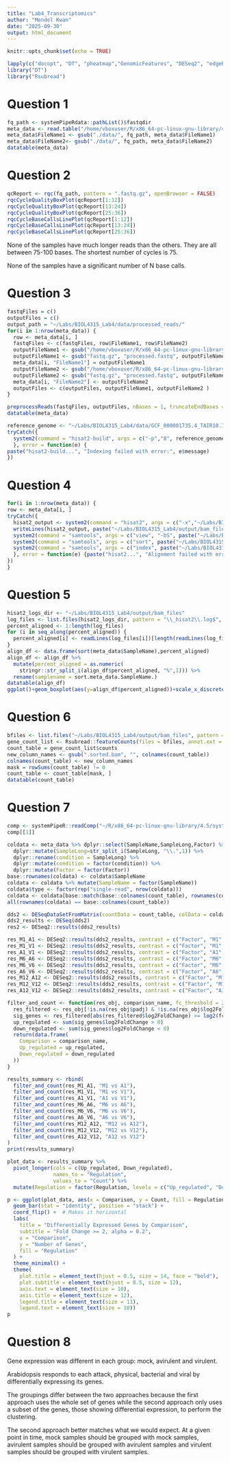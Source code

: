 ```yaml
---
title: "Lab4_Transcriptomics"
author: "Mendel Kwan"
date: "2025-09-30"
output: html_document
---
```


```r
knitr::opts_chunk$set(echo = TRUE)
```

```r

lapply(c("docopt", "DT", "pheatmap","GenomicFeatures", "DESeq2", "edgeR", "systemPipeR", "systemPipeRdata", "BiocStyle", "GO.db", "dplyr", "tidyr", "stringr", "Rqc", "QuasR", "DT", "ape", "clusterProfiler","biomaRt","EnhancedVolcano"), require, character.only = TRUE)
library("DT")
library("Rsubread")
```
# Question 1

```r
fq_path <- systemPipeRdata::pathList()$fastqdir
meta_data <- read.table("/home/vboxuser/R/x86_64-pc-linux-gnu-library/4.5/systemPipeRdata/extdata/param/targetsPE.txt", header = TRUE)
meta_data$FileName1 <- gsub("./data/", fq_path, meta_data$FileName1)
meta_data$FileName2<- gsub("./data/", fq_path, meta_data$FileName2)
datatable(meta_data)
```

# Question 2

```r
qcReport <- rqc(fq_path, pattern = ".fastq.gz", openBrowser = FALSE)
rqcCycleQualityBoxPlot(qcReport[1:12])
rqcCycleQualityBoxPlot(qcReport[13:24])
rqcCycleQualityBoxPlot(qcReport[25:36])
rqcCycleBaseCallsLinePlot(qcReport[1:12])
rqcCycleBaseCallsLinePlot(qcReport[13:24])
rqcCycleBaseCallsLinePlot(qcReport[25:36])
```

None of the samples have much longer reads than the others.  They are all between 75-100 bases.  The shortest number of cycles is 75.

None of the samples have a significant number of N base calls.

# Question 3

```r
fastqFiles = c()
outputFiles = c()
output_path = "~/Labs/BIOL4315_Lab4/data/processed_reads/"
for(i in 1:nrow(meta_data)) {
  row <- meta_data[i, ]
  fastqFiles <- c(fastqFiles, row$FileName1, row$FileName2)
  outputFileName1 <- gsub("/home/vboxuser/R/x86_64-pc-linux-gnu-library/4.5/systemPipeRdata/extdata/fastq/", output_path, row$FileName1)
  outputFileName1 <- gsub("fastq.gz", "processed.fastq", outputFileName1)
  meta_data[i, "FileName1"] = outputFileName1
  outputFileName2 <- gsub("/home/vboxuser/R/x86_64-pc-linux-gnu-library/4.5/systemPipeRdata/extdata/fastq/", output_path, row$FileName2)
  outputFileName2 <- gsub("fastq.gz", "processed.fastq", outputFileName2)
  meta_data[i, "FileName2"] <- outputFileName2
  outputFiles <- c(outputFiles, outputFileName1, outputFileName2 )
}

preprocessReads(fastqFiles, outputFiles, nBases = 1, truncateEndBases = 3, Lpattern = "GCCCGGGTAA")
datatable(meta_data)

```

```r
reference_genome <- "~/Labs/BIOL4315_Lab4/data/GCF_000001735.4_TAIR10.1_genomic.fna"
tryCatch({
  system2(command = "hisat2-build", args = c("-p","8", reference_genome, "~/Labs/BIOL4315_Lab4/data/hisat2_index/tair10.1_index"), stdout = TRUE, stderr = TRUE)
  }, error = function(e) {
paste("hisat2-build...", "Indexing failed with error:", e$message)
})
```



# Question 4
```r
for(i in 1:nrow(meta_data)) {
row <- meta_data[i, ]
tryCatch({
  hisat2_output <- system2(command = "hisat2", args = c("-x","~/Labs/BIOL4315_Lab4/data/hisat2_index/tair10.1_index", row$FileName1, "-p", "8", "-S", paste("~/Labs/BIOL4315_Lab4/output/sam_files/", row$SampleName, ".sam", sep = "" )), stdout = TRUE, stderr = TRUE)
  writeLines(hisat2_output, paste("~/Labs/BIOL4315_Lab4/output/bam_files/", row$SampleName, "_hisat2.log", sep = "") )
  system2(command = "samtools", args = c("view", "-bS", paste("~/Labs/BIOL4315_Lab4/output/sam_files/", row$SampleName, ".sam", sep = ""), ">", paste("~/Labs/BIOL4315_Lab4/output/bam_files/", row$SampleName, ".bam", sep = "")), stdout = TRUE, stderr = TRUE)
  system2(command = "samtools", args = c("sort", paste("~/Labs/BIOL4315_Lab4/output/bam_files/", row$SampleName, ".bam", sep = ""), "-o", paste("~/Labs/BIOL4315_Lab4/output/bam_files/", row$SampleName, ".sorted.bam", sep = "")), stdout = TRUE, stderr = TRUE)
  system2(command = "samtools", args = c("index", paste("~/Labs/BIOL4315_Lab4/output/bam_files/", row$SampleName, ".sorted.bam", sep = "")), stdout = TRUE, stderr = TRUE)
  }, error = function(e) {paste("hisat2...", "Alignment failed with error:", e$message)
})
}
```

# Question 5

```r
hisat2_logs_dir <- "~/Labs/BIOL4315_Lab4/output/bam_files"
log_files <- list.files(hisat2_logs_dir, pattern = "\\_hisat2\\.log$", full.names = TRUE)
percent_aligned <- 1:length(log_files)
for (i in seq_along(percent_aligned)) {
  percent_aligned[i] <- readLines(log_files[i])[length(readLines(log_files[i]))]
}
align_df <- data.frame(sort(meta_data$SampleName),percent_aligned)
align_df <- align_df %>% 
  mutate(percent_aligned = as.numeric(
    stringr::str_split_i(align_df$percent_aligned, "%",1))) %>% 
  rename(samplename = sort.meta_data.SampleName.)
datatable(align_df)
ggplot()+geom_boxplot(aes(y=align_df$percent_aligned))+scale_x_discrete()+labs(title = "Alignment of A. thaliana Transcript Samples", y = "Percentage Reads Aligned")
```
# Question 6

```r
bfiles <- list.files("~/Labs/BIOL4315_Lab4/output/bam_files", pattern = ".sorted.bam$", full.names = TRUE)
gene_count_list <- Rsubread::featureCounts(files = bfiles, annot.ext = "~/Labs/BIOL4315_Lab4/data/GCF_000001735.4_TAIR10.1_genomic.gtf", isGTFAnnotationFile = TRUE, allowMultiOverlap = FALSE, isPairedEnd = FALSE, nthreads = 8, minMQS = 10, GTF.featureType ="exon", GTF.attrType = "gene_id")
count_table = gene_count_list$counts
new_column_names <- gsub(".sorted.bam", "", colnames(count_table))
colnames(count_table) <- new_column_names
mask = rowSums(count_table) != 0
count_table <- count_table[mask, ]
datatable(count_table)
```
# Question 7

```r
comp <- systemPipeR::readComp("~/R/x86_64-pc-linux-gnu-library/4.5/systemPipeRdata/extdata/param/targetsPE.txt")
comp[[1]]
```

```r
coldata <- meta_data %>% dplyr::select(SampleName,SampleLong,Factor) %>% 
  dplyr::mutate(SampleLong=str_split_i(SampleLong, "\\.",1)) %>%
  dplyr::rename(condition = SampleLong) %>%
  dplyr::mutate(condition = factor(condition)) %>% 
  dplyr::mutate(Factor = factor(Factor)) 
base::rownames(coldata) <- coldata$SampleName
coldata <- coldata %>% mutate(SampleName = factor(SampleName))
coldata$type <- factor(rep("single-read", nrow(coldata)))
coldata <- coldata[base::match(base::colnames(count_table), rownames(coldata)),]
all(rownames(coldata) == base::colnames(count_table))

dds2 <- DESeqDataSetFromMatrix(countData = count_table, colData = coldata, design = ~ Factor)
dds2_results <- DESeq(dds2)
res2 <- DESeq2::results(dds2_results)

res_M1_A1 <- DESeq2::results(dds2_results, contrast = c("Factor", "M1", "A1"), alpha = 0.2)
res_M1_V1 <- DESeq2::results(dds2_results, contrast = c("Factor", "M1", "V1"), alpha = 0.2)
res_A1_V1 <- DESeq2::results(dds2_results, contrast = c("Factor", "A1", "V1"), alpha = 0.2)
res_M6_A6 <- DESeq2::results(dds2_results, contrast = c("Factor", "M6", "A6"), alpha = 0.2)
res_M6_V6 <- DESeq2::results(dds2_results, contrast = c("Factor", "M6", "V6"), alpha = 0.2)
res_A6_V6 <- DESeq2::results(dds2_results, contrast = c("Factor", "A6", "V6"), alpha = 0.2)
res_M12_A12 <- DESeq2::results(dds2_results, contrast = c("Factor", "M12", "A12"), alpha = 0.2)
res_M12_V12 <- DESeq2::results(dds2_results, contrast = c("Factor", "M12", "V12"), alpha = 0.2)
res_A12_V12 <- DESeq2::results(dds2_results, contrast = c("Factor", "A12", "V12"), alpha = 0.2)

filter_and_count <- function(res_obj, comparison_name, fc_threshold = 2) {
  res_filtered <- res_obj[!is.na(res_obj$padj) & !is.na(res_obj$log2FoldChange), ]
  sig_genes <- res_filtered[abs(res_filtered$log2FoldChange) >= log2(fc_threshold), ]
  up_regulated <- sum(sig_genes$log2FoldChange > 0)
  down_regulated <- sum(sig_genes$log2FoldChange < 0)
  return(data.frame(
    Comparison = comparison_name,
    Up_regulated = up_regulated,
    Down_regulated = down_regulated
  ))
}

results_summary <- rbind(
  filter_and_count(res_M1_A1, "M1 vs A1"),
  filter_and_count(res_M1_V1, "M1 vs V1"),
  filter_and_count(res_A1_V1, "A1 vs V1"),
  filter_and_count(res_M6_A6, "M6 vs A6"),
  filter_and_count(res_M6_V6, "M6 vs V6"),
  filter_and_count(res_A6_V6, "A6 vs V6"),
  filter_and_count(res_M12_A12, "M12 vs A12"),
  filter_and_count(res_M12_V12, "M12 vs V12"),
  filter_and_count(res_A12_V12, "A12 vs V12")
)
print(results_summary)


```

```r
plot_data <- results_summary %>%
  pivot_longer(cols = c(Up_regulated, Down_regulated), 
               names_to = "Regulation", 
               values_to = "Count") %>%
  mutate(Regulation = factor(Regulation, levels = c("Up_regulated", "Down_regulated")))

p <- ggplot(plot_data, aes(x = Comparison, y = Count, fill = Regulation)) +
  geom_bar(stat = "identity", position = "stack") +
  coord_flip() +  # Makes it horizontal
  labs(
    title = "Differentially Expressed Genes by Comparison",
    subtitle = "Fold Change >= 2, alpha = 0.2",
    x = "Comparison",
    y = "Number of Genes",
    fill = "Regulation"
  ) +
  theme_minimal() +
  theme(
    plot.title = element_text(hjust = 0.5, size = 14, face = "bold"),
    plot.subtitle = element_text(hjust = 0.5, size = 12),
    axis.text = element_text(size = 10),
    axis.title = element_text(size = 12),
    legend.title = element_text(size = 11),
    legend.text = element_text(size = 10))
p
```

# Question 8

Gene expression was different in each group: mock, avirulent and virulent.

Arabidopsis responds to each attack, physical, bacterial and viral by differentially expressing its genes.

The groupings differ between the two approaches because the first approach uses the whole set of genes while the second approach only uses a subset of the genes, those showing differential expression, to perform the clustering.

The second approach better matches what we would expect. At a given point in time, mock samples should be grouped with mock samples, avirulent samples should be grouped with avirulent samples and virulent samples should be grouped with virulent samples.
